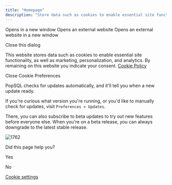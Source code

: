 ```yaml
---
title: "Homepage"
description: "Store data such as cookies to enable essential site functionality, and automatic update checks"
---
```

Opens in a new window Opens an external website Opens an external website in a new window

Close this dialog

This website stores data such as cookies to enable essential site functionality, as well as marketing, personalization, and analytics. By remaining on this website you indicate your consent. [Cookie Policy](https://popsql.com/privacy)

Close Cookie Preferences

PopSQL checks for updates automatically, and it'll tell you when a new update ready.

If you're curious what version you're running, or you'd like to manually check for updates, visit `Preferences > Updates`.

There, you can also subscribe to beta updates to try out new features before everyone else. When you're on a beta release, you can always downgrade to the latest stable release.

![1762](https://files.readme.io/f706118-Screenshot_2022-04-04_at_15.14.31.png "Screenshot 2022-04-04 at 15.14.31.png")

Did this page help you?

Yes

No

[Cookie settings](javascript:void(0);)